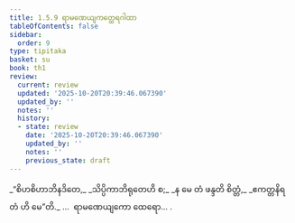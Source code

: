 ```yaml
---
title: 1.5.9 ရာမဏေယျကတ္ထေရဂါထာ
tableOfContents: false
sidebar:
  order: 9
type: tipitaka
basket: su
book: th1
review:
  current: review
  updated: '2025-10-20T20:39:46.067390'
  updated_by: ''
  notes: ''
  history:
  - state: review
    date: '2025-10-20T20:39:46.067390'
    updated_by: ''
    notes: ''
    previous_state: draft
---
```



<DynamicBreadcrumb />


<ReviewStatus review={frontmatter.review} showDetails={true} />

<HypothesisAnnotation frontmatter={frontmatter} />

<Division number="49" book="th1" e="ch" v="19" p="230">

<Paragraph number="111" type="verses" book="th1">
_“စိဟစိဟာဘိနဒိတေ,_  
_သိပ္ပိကာဘိရုတေဟိ စ;_  
_န မေ တံ ဖန္ဒတိ စိတ္တံ,_  
_ဧကတ္တနိရတံ ဟိ မေ”တိ._  


</Paragraph>
</Division>

<Paragraph number="112" type="center" book="th1">
…  ရာမဏေယျကော ထေရော… .
</Paragraph>